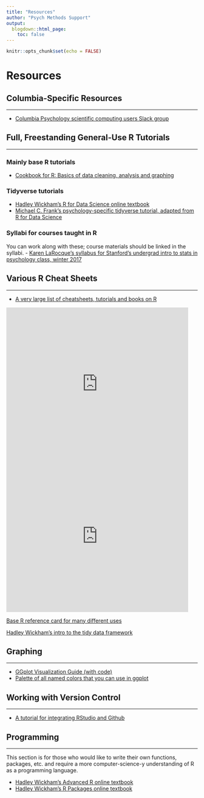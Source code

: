 ```yaml
---
title: "Resources"
author: "Psych Methods Support"
output:
  blogdown::html_page:
    toc: false
---
```


```r
knitr::opts_chunk$set(echo = FALSE)
```

# Resources

## Columbia-Specific Resources

---

- [Columbia Psychology scientific computing users Slack group](https://join.slack.com/t/cu-psych-r-users/shared_invite/enQtMjk5MTExNjkxOTkwLTY2MjJkMGY1ZmU1MzM0ZTA0NTM2ZDJjZjFjMzU4YmRjZDJiMWQyMjJkMzVkMjc0YTE0OTg4ZmU2NjdlYzZiNjk){target="_blank"}

## Full, Freestanding General-Use R Tutorials

---

### Mainly base R tutorials

- [Cookbook for R: Basics of data cleaning, analysis and graphing](http://www.cookbook-r.com/){target="_blank"}

### Tidyverse tutorials

- [Hadley Wickham's R for Data Science online textbook](http://r4ds.had.co.nz/){target="_blank"}
- [Michael C. Frank's psychology-specific tidyverse tutorial, adapted from R for Data Science](https://github.com/mcfrank/tidyverse-tutorial/blob/master/tidyverse_tutorial.Rmd){target="_blank"}

### Syllabi for courses taught in R

You can work along with these; course materials should be linked in the syllabi.
- [Karen LaRocque's syllabus for Stanford's undergrad intro to stats in psychology class, winter 2017](http://web.stanford.edu/class/psych10/schedule/index.html){target="_blank"}

## Various R Cheat Sheets

---

- [A very large list of cheatsheets, tutorials and books on R](https://paulvanderlaken.com/2017/08/10/r-resources-cheatsheets-tutorials-books/){target="_blank"}

<div class="row">
<div class="col-md-6">
<iframe
src="https://www.rstudio.com/wp-content/uploads/2015/02/data-wrangling-cheatsheet.pdf"
frameborder="0"
width="95%"
height="400px"
scrolling="auto">
</iframe>
</div>
<div class="col-md-6">
<iframe
src="https://www.rstudio.com/wp-content/uploads/2015/02/rmarkdown-cheatsheet.pdf"
frameborder="0"
width="95%"
height="400px"
scrolling="auto">
</iframe>
</div>
</div>

[Base R reference card for many different uses](https://cran.r-project.org/doc/contrib/Short-refcard.pdf){target="_blank"}

[Hadley Wickham's intro to the tidy data framework](https://vita.had.co.nz/papers/tidy-data.pdf){target="_blank"}

## Graphing

---

- [GGplot Visualization Guide (with code)](http://r-statistics.co/Top50-Ggplot2-Visualizations-MasterList-R-Code.html){target="_blank"}
- [Palette of all named colors that you can use in ggplot](http://sape.inf.usi.ch/quick-reference/ggplot2/colour){target="_blank"}

## Working with Version Control

---

- [A tutorial for integrating RStudio and Github](http://happygitwithr.com/){target="_blank"}

## Programming

---

This section is for those who would like to write their own functions, packages, etc. and require a more computer-science-y understanding of R as a programming language.

- [Hadley Wickham's Advanced R online textbook](http://adv-r.had.co.nz/){target="_blank"}
- [Hadley Wickham's R Packages online textbook](http://r-pkgs.had.co.nz/){target="_blank"}
